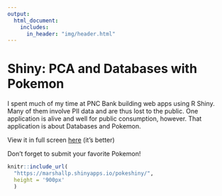 ```yaml
---
output: 
  html_document:
    includes:
      in_header: "img/header.html"
---
```

<style type="text/css">
.main-container {
  max-width: 95%;
  margin-left: auto;
  margin-right: auto;
}
</style>

# Shiny: PCA and Databases with Pokemon

I spent much of my time at PNC Bank building web apps using R Shiny. Many of them involve PII data and are thus lost to the public. One application is alive and well for public consumption, however. That application is about Databases and Pokemon.

View it in full screen [here](https://marshallp.shinyapps.io/pokeshiny/){target="_blank"} (it's better)

Don't forget to submit your favorite Pokemon!

```r
knitr::include_url(
  "https://marshallp.shinyapps.io/pokeshiny/",
  height = '900px'
  )
```


